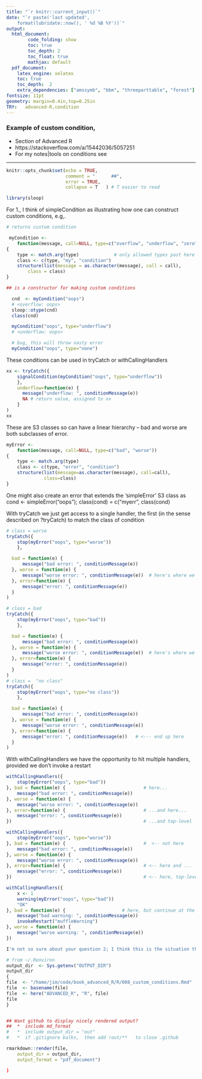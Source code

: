 ```yaml
---
title: "`r knitr::current_input()`"
date: "`r paste('last updated', 
    format(lubridate::now(), ' %d %B %Y'))`"
output:   
  html_document:  
        code_folding: show
        toc: true 
        toc_depth: 2
        toc_float: true
        mathjax: default
  pdf_document:   
    latex_engine: xelatex  
    toc: true
    toc_depth:  2   
    extra_dependencies: ["amssymb", "bbm", "threeparttable", "forest"]
fontsize: 11pt   
geometry: margin=0.4in,top=0.25in   
TRY:   advanced-R,condition
---
```


###  Example of custom condition,
  *  Section    of Advanced R
  *   https://stackoverflow.com/a/15442036/5057251
  *  For my notes|tools on conditions see

---

\begin{forest}
  for tree={
    fit=band,% spaces the tree out a little to avoid collisions
  }
  [condition
    [simpleCondition, tier=condition
      [division_condition, tier=condition]
    [error, tier=abstract
      [simpleError, tier=error]
      ]
    [warning, tier=abstract
      [simpleWarning, tier=warning]
      ]
  ]
\end{forest}

```r
knitr::opts_chunk$set(echo = TRUE,
                      comment = "      ##",
                      error = TRUE,
                      collapse = T   ) # T easier to read

library(sloop)
```


For 1., I think of simpleCondition as illustrating how one can construct custom conditions, e.g,.
```r

# returns custom condition

 myCondition <-
    function(message, call=NULL, type=c("overflow", "underflow", "zero"))
{
    type <- match.arg(type)             # only allowed types past here
    class <- c(type, "my", "condition")
    structure(list(message = as.character(message), call = call), 
        class = class)
}

## is a constructor for making custom conditions

  cnd  <- myCondition("oops") 
  # <overflow: oops>
  sloop::otype(cnd) 
  class(cnd)

  myCondition("oops", type="underflow")
  # <underflow: oops>

  # bug, this will throw nasty error
  myCondition("oops", type="none")
```


These conditions can be used in tryCatch or withCallingHandlers
```r

xx <- tryCatch({
    signalCondition(myCondition("oops", type="underflow"))
    }, 
    underflow=function(e) {
      message("underflow: ", conditionMessage(e))
      NA # return value, assigned to xx
    }
)
xx
```

These are S3 classes so can have a linear hierarchy -- bad and worse are both subclasses of error.
```r

myError <-
    function(message, call=NULL, type=c("bad", "worse"))
{
    type <- match.arg(type)
    class <- c(type, "error", "condition")
    structure(list(message=as.character(message), call=call),
              class=class)
}
```

One might also create an error that extends the 'simpleError' S3 class as cond <- simpleError("oops"); class(cond) = c("myerr", class(cond)

With tryCatch we just get access to a single handler, the first (in the sense described on ?tryCatch) to match the class of condition
```r


# class = worse 
tryCatch({
    stop(myError("oops", type="worse"))
    }, 

  bad = function(e) {
      message("bad error: ", conditionMessage(e))
  }, worse = function(e) {
      message("worse error: ", conditionMessage(e))  # here's where we end up
  }, error=function(e) {
      message("error: ", conditionMessage(e))
  }
)

# class = bad
tryCatch({
    stop(myError("oops", type="bad"))
    }, 

  bad = function(e) {
      message("bad error: ", conditionMessage(e))
  }, worse = function(e) {
      message("worse error: ", conditionMessage(e))  # here's where we end up
  }, error=function(e) {
      message("error: ", conditionMessage(e))
  }
)
# class =  "no class"
tryCatch({
    stop(myError("oops", type="no class"))
    }, 

  bad = function(e) {
      message("bad error: ", conditionMessage(e))
  }, worse = function(e) {
      message("worse error: ", conditionMessage(e))  
  }, error=function(e) {
      message("error: ", conditionMessage(e))   # <--- end up here
  }
)

```

With withCallingHandlers we have the opportunity to hit multiple handlers, provided we don't invoke a restart
```r

withCallingHandlers({
    stop(myError("oops", type="bad"))
}, bad = function(e) {                             # here...
    message("bad error: ", conditionMessage(e))
}, worse = function(e) {
    message("worse error: ", conditionMessage(e))
}, error=function(e) {                             # ...and here...
    message("error: ", conditionMessage(e))
})                                                 # ...and top-level 'error'

withCallingHandlers({
    stop(myError("oops", type="worse"))
}, bad = function(e) {                             #  <-- not here
    message("bad error: ", conditionMessage(e))
}, worse = function(e) {
    message("worse error: ", conditionMessage(e))
}, error=function(e) {                             # <-- here and ...
    message("error: ", conditionMessage(e))
})                                                 # <-- here, top-level 'error'

```
```r

withCallingHandlers({
    x <- 1
    warning(myError("oops", type="bad"))
    "OK"
}, bad = function(e) {                     # here, but continue at the restart
    message("bad warning: ", conditionMessage(e))
    invokeRestart("muffleWarning")
}, worse = function(e) {
    message("worse warning: ", conditionMessage(e))
})

I'm not so sure about your question 2; I think this is the situation that calling handlers are designed to address -- the entire frame where the condition was invoked is poised waiting to continue, once you invoke the restart. 
```



```r
# from ~/.Renviron
output_dir  <- Sys.getenv("OUTPUT_DIR")
output_dir
{
file  <- "/home/jim/code/book_advanced_R/R/008_custom_conditions.Rmd" 
file  <- basename(file)
file  <- here("ADVANCED_R", "R", file)
file
}


## Want github to display nicely rendered output?
##  *  include md_format
#   *  include output_dir = "out"
#   *  if .gitignore balks,  then add !out/**   to close .github

rmarkdown::render(file,
    output_dir = output_dir,
    output_format = "pdf_document")

)
```

